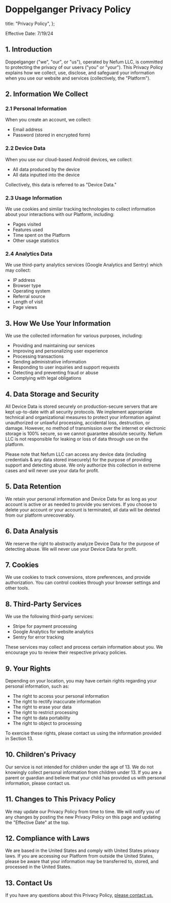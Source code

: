 # Doppelganger Privacy Policy

  title: "Privacy Policy",
};

Effective Date: 7/19/24

## 1. Introduction

Doppelganger ("we", "our", or "us"), operated by Nefum LLC, is committed to protecting the privacy of our users ("you" or "your"). This Privacy Policy explains how we collect, use, disclose, and safeguard your information when you use our website and services (collectively, the "Platform").

## 2. Information We Collect

### 2.1 Personal Information

When you create an account, we collect:

- Email address
- Password (stored in encrypted form)

### 2.2 Device Data

When you use our cloud-based Android devices, we collect:

- All data produced by the device
- All data inputted into the device

Collectively, this data is referred to as "Device Data."

### 2.3 Usage Information

We use cookies and similar tracking technologies to collect information about your interactions with our Platform, including:

- Pages visited
- Features used
- Time spent on the Platform
- Other usage statistics

### 2.4 Analytics Data

We use third-party analytics services (Google Analytics and Sentry) which may collect:

- IP address
- Browser type
- Operating system
- Referral source
- Length of visit
- Page views

## 3. How We Use Your Information

We use the collected information for various purposes, including:

- Providing and maintaining our services
- Improving and personalizing user experience
- Processing transactions
- Sending administrative information
- Responding to user inquiries and support requests
- Detecting and preventing fraud or abuse
- Complying with legal obligations

## 4. Data Storage and Security

All Device Data is stored securely on production-secure servers that are kept up-to-date with all security protocols. We implement appropriate technical and organizational measures to protect your information against unauthorized or unlawful processing, accidental loss, destruction, or damage. However, no method of transmission over the internet or electronic storage is 100% secure, so we cannot guarantee absolute security. Nefum LLC is not responsible for leaking or loss of data through use on the platform.

Please note that Nefum LLC can access any device data (including credentials & any data stored insecurely) for the purpose of providing support and detecting abuse. We only authorize this collection in extreme cases and will never use your data for profit.

## 5. Data Retention

We retain your personal information and Device Data for as long as your account is active or as needed to provide you services. If you choose to delete your account or your account is terminated, all data will be deleted from our platform unrecoverably.

## 6. Data Analysis

We reserve the right to abstractly analyze Device Data for the purpose of detecting abuse. We will never use your Device Data for profit.

## 7. Cookies

We use cookies to track conversions, store preferences, and provide authorization. You can control cookies through your browser settings and other tools.

## 8. Third-Party Services

We use the following third-party services:

- Stripe for payment processing
- Google Analytics for website analytics
- Sentry for error tracking

These services may collect and process certain information about you. We encourage you to review their respective privacy policies.

## 9. Your Rights

Depending on your location, you may have certain rights regarding your personal information, such as:

- The right to access your personal information
- The right to rectify inaccurate information
- The right to erase your data
- The right to restrict processing
- The right to data portability
- The right to object to processing

To exercise these rights, please contact us using the information provided in Section 13.

## 10. Children's Privacy

Our service is not intended for children under the age of 13. We do not knowingly collect personal information from children under 13. If you are a parent or guardian and believe that your child has provided us with personal information, please contact us.

## 11. Changes to This Privacy Policy

We may update our Privacy Policy from time to time. We will notify you of any changes by posting the new Privacy Policy on this page and updating the "Effective Date" at the top.

## 12. Compliance with Laws

We are based in the United States and comply with United States privacy laws. If you are accessing our Platform from outside the United States, please be aware that your information may be transferred to, stored, and processed in the United States.

## 13. Contact Us

If you have any questions about this Privacy Policy, [please contact us.](/contact)
